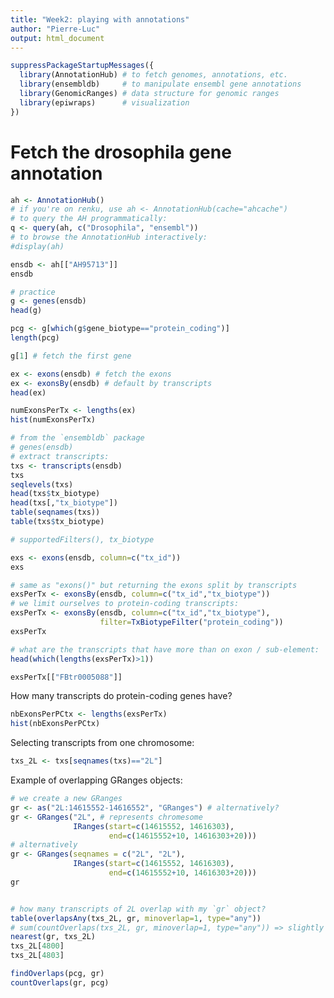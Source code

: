 ```yaml
---
title: "Week2: playing with annotations"
author: "Pierre-Luc"
output: html_document
---
```


```r
suppressPackageStartupMessages({
  library(AnnotationHub) # to fetch genomes, annotations, etc.
  library(ensembldb)     # to manipulate ensembl gene annotations
  library(GenomicRanges) # data structure for genomic ranges 
  library(epiwraps)      # visualization
})
```

# Fetch the drosophila gene annotation

```r
ah <- AnnotationHub()
# if you're on renku, use ah <- AnnotationHub(cache="ahcache")
# to query the AH programmatically:
q <- query(ah, c("Drosophila", "ensembl"))
# to browse the AnnotationHub interactively:
#display(ah)

ensdb <- ah[["AH95713"]]
ensdb
```
```r
# practice
g <- genes(ensdb)
head(g)

pcg <- g[which(g$gene_biotype=="protein_coding")]
length(pcg)

g[1] # fetch the first gene

ex <- exons(ensdb) # fetch the exons
ex <- exonsBy(ensdb) # default by transcripts
head(ex)

numExonsPerTx <- lengths(ex)
hist(numExonsPerTx)
```

```r
# from the `ensembldb` package
# genes(ensdb)
# extract transcripts:
txs <- transcripts(ensdb)
txs
seqlevels(txs)
head(txs$tx_biotype)
head(txs[,"tx_biotype"])
table(seqnames(txs))
table(txs$tx_biotype)

# supportedFilters(), tx_biotype

exs <- exons(ensdb, column=c("tx_id"))
exs

# same as "exons()" but returning the exons split by transcripts
exsPerTx <- exonsBy(ensdb, column=c("tx_id","tx_biotype"))
# we limit ourselves to protein-coding transcripts:
exsPerTx <- exonsBy(ensdb, column=c("tx_id","tx_biotype"), 
                    filter=TxBiotypeFilter("protein_coding"))
exsPerTx

# what are the transcripts that have more than on exon / sub-element:
head(which(lengths(exsPerTx)>1))

exsPerTx[["FBtr0005088"]]
```

How many transcripts do protein-coding genes have?

```r
nbExonsPerPCtx <- lengths(exsPerTx)
hist(nbExonsPerPCtx)
```

Selecting transcripts from one chromosome:

```r
txs_2L <- txs[seqnames(txs)=="2L"] 
```

Example of overlapping GRanges objects:

```r
# we create a new GRanges
gr <- as("2L:14615552-14616552", "GRanges") # alternatively?
gr <- GRanges("2L", # represents chromesome
              IRanges(start=c(14615552, 14616303),
                      end=c(14615552+10, 14616303+20)))
# alternatively
gr <- GRanges(seqnames = c("2L", "2L"),
              IRanges(start=c(14615552, 14616303),
                      end=c(14615552+10, 14616303+20)))
gr


# how many transcripts of 2L overlap with my `gr` object?
table(overlapsAny(txs_2L, gr, minoverlap=1, type="any"))
# sum(countOverlaps(txs_2L, gr, minoverlap=1, type="any")) => slightly different result because some transcripts overlap more than once: txs_2L[countOverlaps(txs_2L, gr, minoverlap=1, type="any")==2]
nearest(gr, txs_2L)
txs_2L[4800]
txs_2L[4803]

findOverlaps(pcg, gr)
countOverlaps(gr, pcg)
```


